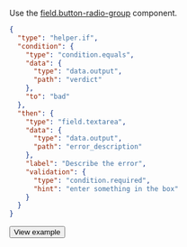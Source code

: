 Use the [field.button-radio-group](/docs/template-builder/reference/field.button-radio-group) component.

<Cut title="Show code">

```json
{
  "type": "helper.if",
  "condition": {
    "type": "condition.equals",
    "data": {
      "type": "data.output",
      "path": "verdict"
    },
    "to": "bad"
  },
  "then": {
    "type": "field.textarea",
    "data": {
      "type": "data.output",
      "path": "error_description"
    },
    "label": "Describe the error",
    "validation": {
      "type": "condition.required",
      "hint": "enter something in the box"
    }
  }
}
```

</Cut>

<Button view="defaultInverse" size="l" type="link" url="https://ya.cc/t/qXZ539523ttFPL">View example</Button>